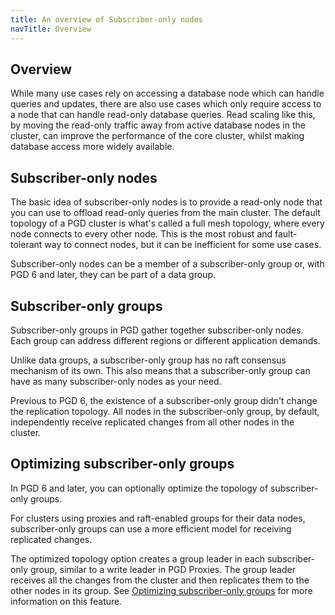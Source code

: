 ```yaml
---
title: An overview of Subscriber-only nodes
navTitle: Overview
---
```


## Overview

While many use cases rely on accessing a database node which can handle queries and updates, there are also use cases which only require access to a node that can handle read-only database queries.
Read scaling like this, by moving the read-only traffic away from active database nodes in the cluster, can improve the performance of the core cluster, whilst making database access more widely available.

## Subscriber-only nodes

The basic idea of subscriber-only nodes is to provide a read-only node that you can use to offload read-only queries from the main cluster.
The default topology of a PGD cluster is what's called a full mesh topology, where every node connects to every other node.
This is the most robust and fault-tolerant way to connect nodes, but it can be inefficient for some use cases.

Subscriber-only nodes can be a member of a subscriber-only group or, with PGD 6 and later, they can be part of a data group.

## Subscriber-only groups

Subscriber-only groups in PGD gather together subscriber-only nodes. Each group can address different regions or different application demands.

Unlike data groups, a subscriber-only group has no raft consensus mechanism of its own. This also means that a subscriber-only group can have as many subscriber-only nodes as your need.

Previous to PGD 6, the existence of a subscriber-only group didn't change the replication topology. All nodes in the subscriber-only group, by default, independently receive replicated changes from all other nodes in the cluster.

## Optimizing subscriber-only groups

In PGD 6 and later, you can optionally optimize the topology of subscriber-only groups.

For clusters using proxies and raft-enabled groups for their data nodes, subscriber-only groups can use a more efficient model for receiving replicated changes.

The optimized topology option creates a group leader in each subscriber-only group, similar to a write leader in PGD Proxies. The group leader receives all the changes from the cluster and then replicates them to the other nodes in its group. See [Optimizing subscriber-only groups](optimizing-so) for more information on this feature.
